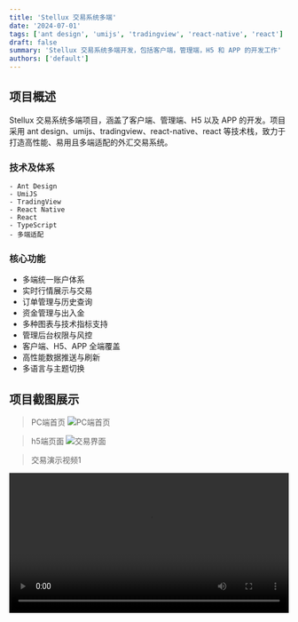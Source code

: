 ```yaml
---
title: 'Stellux 交易系统多端'
date: '2024-07-01'
tags: ['ant design', 'umijs', 'tradingview', 'react-native', 'react']
draft: false
summary: 'Stellux 交易系统多端开发，包括客户端，管理端，H5 和 APP 的开发工作'
authors: ['default']
---
```



## 项目概述

Stellux 交易系统多端项目，涵盖了客户端、管理端、H5 以及 APP 的开发。项目采用 ant design、umijs、tradingview、react-native、react 等技术栈，致力于打造高性能、易用且多端适配的外汇交易系统。

### 技术及体系

    - Ant Design
    - UmiJS
    - TradingView
    - React Native
    - React
    - TypeScript
    - 多端适配

### 核心功能

- 多端统一账户体系
- 实时行情展示与交易
- 订单管理与历史查询
- 资金管理与出入金
- 多种图表与技术指标支持
- 管理后台权限与风控
- 客户端、H5、APP 全端覆盖
- 高性能数据推送与刷新
- 多语言与主题切换

## 项目截图展示

> PC端首页
> ![PC端首页](/static/stellux/1.webp)

> h5端页面
> ![交易界面](/static/stellux/2.webp)

> 交易演示视频1

<Video src="/static/stellux/111.MP4" controls width="100%" preload="metadata" />

> 交易演示视频2

<Video src="/static/stellux/222.MP4" controls width="100%"></Video>

> 交易演示视频3

<Video src="/static/stellux/333.MP4" controls width="100%"></Video>

> 交易演示视频4

<Video src="/static/stellux/444.MP4" controls width="100%"></Video>

## 经验总结

Stellux 交易系统多端项目在多端适配、实时数据处理、复杂业务逻辑实现等方面积累了丰富经验。项目团队在高并发、低延迟、用户体验优化等方面持续打磨，推动了产品的不断完善和升级。
